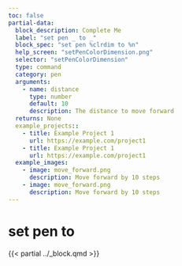 ```yaml
---
toc: false
partial-data:
  block_description: Complete Me
  label: "set pen _ to _"
  block_spec: "set pen %clrdim to %n"
  help_screen: "setPenColorDimension.png"
  selector: "setPenColorDimension"
  type: command
  category: pen
  arguments:
    - name: distance
      type: number
      default: 10
      description: The distance to move forward
  returns: None
  example_projects::
    - title: Example Project 1
      url: https://example.com/project1
    - title: Example Project 1
      url: https://example.com/project1
  example_images:
    - image: move_forward.png
      description: Move forward by 10 steps
    - image: move_forward.png
      description: Move forward by 10 steps
---
```


# set pen  to {.unnumbered}

{{< partial ../_block.qmd >}}
